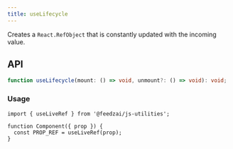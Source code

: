 ```yaml
---
title: useLifecycle
---
```

Creates a `React.RefObject` that is constantly updated with the incoming value.

## API

```typescript
function useLifecycle(mount: () => void, unmount?: () => void): void;
```

### Usage

```tsx
import { useLiveRef } from '@feedzai/js-utilities';

function Component({ prop }) {
  const PROP_REF = useLiveRef(prop);
}
```
